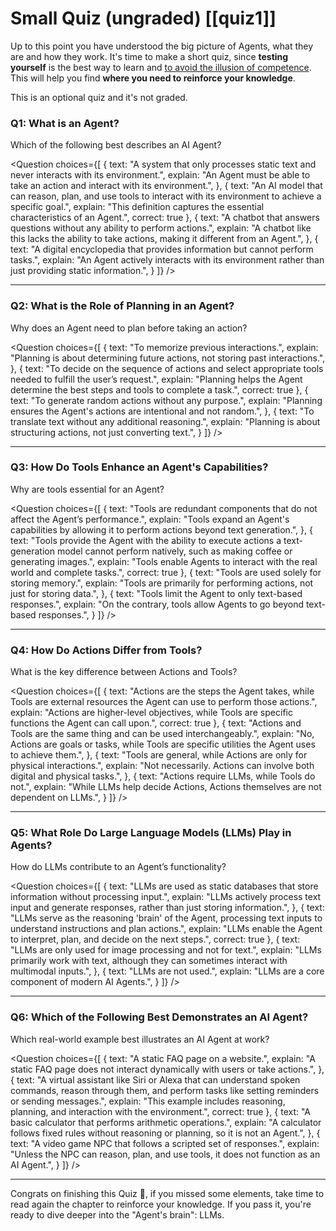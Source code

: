 # Small Quiz (ungraded) [[quiz1]] 

Up to this point you have understood the big picture of Agents, what they are and how they work. It's time to make a short quiz, since **testing yourself** is the best way to learn and [to avoid the illusion of competence](https://www.coursera.org/lecture/learning-how-to-learn/illusions-of-competence-BuFzf). This will help you find **where you need to reinforce your knowledge**.

This is an optional quiz and it's not graded.

### Q1: What is an Agent?
Which of the following best describes an AI Agent?

<Question
choices={[
{
text: "A system that only processes static text and never interacts with its environment.",
explain: "An Agent must be able to take an action and interact with its environment.",
},
{
text: "An AI model that can reason, plan, and use tools to interact with its environment to achieve a specific goal.",
explain: "This definition captures the essential characteristics of an Agent.",
correct: true
},
{
text: "A chatbot that answers questions without any ability to perform actions.",
explain: "A chatbot like this lacks the ability to take actions, making it different from an Agent.",
},
{
text: "A digital encyclopedia that provides information but cannot perform tasks.",
explain: "An Agent actively interacts with its environment rather than just providing static information.",
}
]}
/>

---

### Q2: What is the Role of Planning in an Agent?
Why does an Agent need to plan before taking an action?

<Question
choices={[
{
text: "To memorize previous interactions.",
explain: "Planning is about determining future actions, not storing past interactions.",
},
{
text: "To decide on the sequence of actions and select appropriate tools needed to fulfill the user’s request.",
explain: "Planning helps the Agent determine the best steps and tools to complete a task.",
correct: true
},
{
text: "To generate random actions without any purpose.",
explain: "Planning ensures the Agent's actions are intentional and not random.",
},
{
text: "To translate text without any additional reasoning.",
explain: "Planning is about structuring actions, not just converting text.",
}
]}
/>

---

### Q3: How Do Tools Enhance an Agent's Capabilities?
Why are tools essential for an Agent?

<Question
choices={[
{
text: "Tools are redundant components that do not affect the Agent’s performance.",
explain: "Tools expand an Agent's capabilities by allowing it to perform actions beyond text generation.",
},
{
text: "Tools provide the Agent with the ability to execute actions a text-generation model cannot perform natively, such as making coffee or generating images.",
explain: "Tools enable Agents to interact with the real world and complete tasks.",
correct: true
},
{
text: "Tools are used solely for storing memory.",
explain: "Tools are primarily for performing actions, not just for storing data.",
},
{
text: "Tools limit the Agent to only text-based responses.",
explain: "On the contrary, tools allow Agents to go beyond text-based responses.",
}
]}
/>

---

### Q4: How Do Actions Differ from Tools?
What is the key difference between Actions and Tools?

<Question
choices={[
{
text: "Actions are the steps the Agent takes, while Tools are external resources the Agent can use to perform those actions.",
explain: "Actions are higher-level objectives, while Tools are specific functions the Agent can call upon.",
correct: true
},
{
text: "Actions and Tools are the same thing and can be used interchangeably.",
explain: "No, Actions are goals or tasks, while Tools are specific utilities the Agent uses to achieve them.",
},
{
text: "Tools are general, while Actions are only for physical interactions.",
explain: "Not necessarily. Actions can involve both digital and physical tasks.",
},
{
text: "Actions require LLMs, while Tools do not.",
explain: "While LLMs help decide Actions, Actions themselves are not dependent on LLMs.",
}
]}
/>

---

### Q5: What Role Do Large Language Models (LLMs) Play in Agents?
How do LLMs contribute to an Agent’s functionality?

<Question
choices={[
{
text: "LLMs are used as static databases that store information without processing input.",
explain: "LLMs actively process text input and generate responses, rather than just storing information.",
},
{
text: "LLMs serve as the reasoning 'brain' of the Agent, processing text inputs to understand instructions and plan actions.",
explain: "LLMs enable the Agent to interpret, plan, and decide on the next steps.",
correct: true
},
{
text: "LLMs are only used for image processing and not for text.",
explain: "LLMs primarily work with text, although they can sometimes interact with multimodal inputs.",
},
{
text: "LLMs are not used.",
explain: "LLMs are a core component of modern AI Agents.",
}
]}
/>

---

### Q6: Which of the Following Best Demonstrates an AI Agent?
Which real-world example best illustrates an AI Agent at work?

<Question
choices={[
{
text: "A static FAQ page on a website.",
explain: "A static FAQ page does not interact dynamically with users or take actions.",
},
{
text: "A virtual assistant like Siri or Alexa that can understand spoken commands, reason through them, and perform tasks like setting reminders or sending messages.",
explain: "This example includes reasoning, planning, and interaction with the environment.",
correct: true
},
{
text: "A basic calculator that performs arithmetic operations.",
explain: "A calculator follows fixed rules without reasoning or planning, so it is not an Agent.",
},
{
text: "A video game NPC that follows a scripted set of responses.",
explain: "Unless the NPC can reason, plan, and use tools, it does not function as an AI Agent.",
}
]}
/>

---

Congrats on finishing this Quiz 🥳, if you missed some elements, take time to read again the chapter to reinforce your knowledge. If you pass it, you're ready to dive deeper into the "Agent's brain": LLMs.
